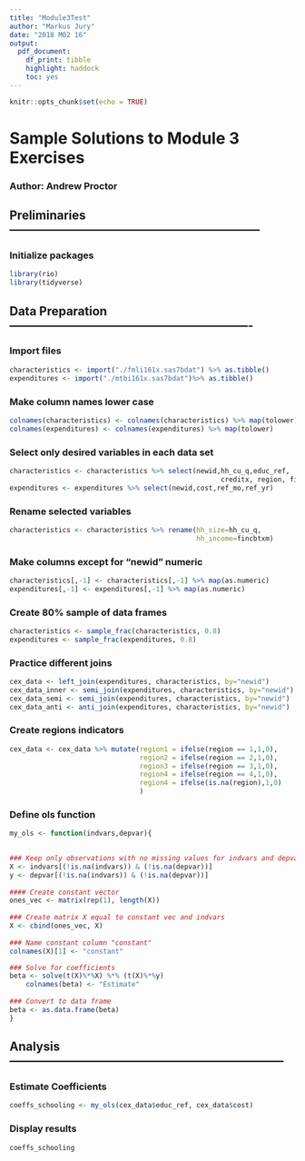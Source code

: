 ```yaml
---
title: "Module3Test"
author: "Markus Jury"
date: "2018 M02 16"
output:
  pdf_document:
    df_print: tibble
    highlight: haddock
    toc: yes
---
```


```r
knitr::opts_chunk$set(echo = TRUE)
```
#   Sample Solutions to Module 3 Exercises
###   Author:  Andrew Proctor

## Preliminaries ---------------------------------------------------------------

### Initialize packages
```r
library(rio)
library(tidyverse)
``` 

## Data Preparation -------------------------------------------------------------

### Import files
```r
characteristics <- import("./fmli161x.sas7bdat") %>% as.tibble()
expenditures <- import("./mtbi161x.sas7bdat")%>% as.tibble()
```

### Make column names lower case
```r
colnames(characteristics) <- colnames(characteristics) %>% map(tolower)
colnames(expenditures) <- colnames(expenditures) %>% map(tolower)
```

### Select only desired variables in each data set
```r
characteristics <- characteristics %>% select(newid,hh_cu_q,educ_ref,
                                                    creditx, region, fincbtxm)
expenditures <- expenditures %>% select(newid,cost,ref_mo,ref_yr)
```

### Rename selected variables
```r
characteristics <- characteristics %>% rename(hh_size=hh_cu_q, 
                                              hh_income=fincbtxm)
```

### Make columns except for "newid" numeric
```r
characteristics[,-1] <- characteristics[,-1] %>% map(as.numeric)
expenditures[,-1] <- expenditures[,-1] %>% map(as.numeric)
```

### Create 80% sample of data frames
```r
characteristics <- sample_frac(characteristics, 0.8)
expenditures <- sample_frac(expenditures, 0.8)
```

### Practice different joins
```r
cex_data <- left_join(expenditures, characteristics, by="newid")
cex_data_inner <- semi_join(expenditures, characteristics, by="newid")
cex_data_semi <- semi_join(expenditures, characteristics, by="newid")
cex_data_anti <- anti_join(expenditures, characteristics, by="newid")
```

### Create regions indicators
```r
cex_data <- cex_data %>% mutate(region1 = ifelse(region == 1,1,0),
                                region2 = ifelse(region == 2,1,0),
                                region3 = ifelse(region == 3,1,0),
                                region4 = ifelse(region == 4,1,0),
                                region4 = ifelse(is.na(region),1,0)
                                )
```
                                
### Define ols function
```r
my_ols <- function(indvars,depvar){

  
### Keep only observations with no missing values for indvars and depvar
X <- indvars[(!is.na(indvars)) & (!is.na(depvar))]
y <- depvar[(!is.na(indvars)) & (!is.na(depvar))] 
 
#### Create constant vector
ones_vec <- matrix(rep(1), length(X))
  
### Create matrix X equal to constant vec and indvars
X <- cbind(ones_vec, X)
  
### Name constant column "constant"
colnames(X)[1] <- "constant"

### Solve for coefficients
beta <- solve(t(X)%*%X) %*% (t(X)%*%y)
    colnames(beta) <- "Estimate"
  
### Convert to data frame
beta <- as.data.frame(beta)
}
```

## Analysis ---------------------------------------------------------------------

### Estimate Coefficients
```r
coeffs_schooling <- my_ols(cex_data$educ_ref, cex_data$cost)
```
### Display results
```r
coeffs_schooling
```

